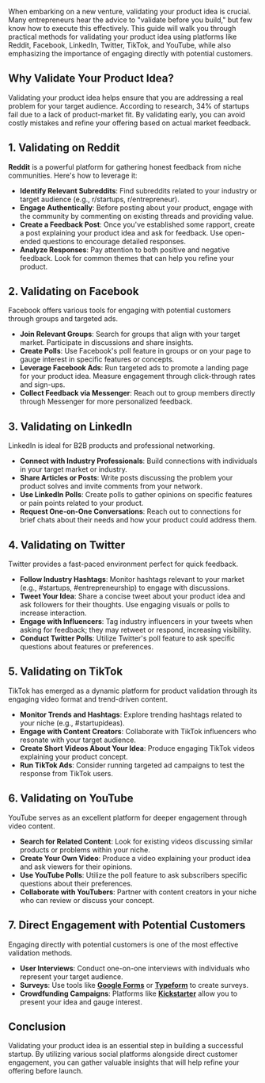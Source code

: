 
When embarking on a new venture, validating your product idea is crucial. Many entrepreneurs hear the advice to "validate before you build," but few know how to execute this effectively. This guide will walk you through practical methods for validating your product idea using platforms like Reddit, Facebook, LinkedIn, Twitter, TikTok, and YouTube, while also emphasizing the importance of engaging directly with potential customers.

## Why Validate Your Product Idea?

Validating your product idea helps ensure that you are addressing a real problem for your target audience. According to research, 34% of startups fail due to a lack of product-market fit. By validating early, you can avoid costly mistakes and refine your offering based on actual market feedback.

## 1. Validating on Reddit

**Reddit** is a powerful platform for gathering honest feedback from niche communities. Here's how to leverage it:

- **Identify Relevant Subreddits**: Find subreddits related to your industry or target audience (e.g., r/startups, r/entrepreneur).
- **Engage Authentically**: Before posting about your product, engage with the community by commenting on existing threads and providing value.
- **Create a Feedback Post**: Once you've established some rapport, create a post explaining your product idea and ask for feedback. Use open-ended questions to encourage detailed responses.
- **Analyze Responses**: Pay attention to both positive and negative feedback. Look for common themes that can help you refine your product.

## 2. Validating on Facebook

Facebook offers various tools for engaging with potential customers through groups and targeted ads.

- **Join Relevant Groups**: Search for groups that align with your target market. Participate in discussions and share insights.
- **Create Polls**: Use Facebook's poll feature in groups or on your page to gauge interest in specific features or concepts.
- **Leverage Facebook Ads**: Run targeted ads to promote a landing page for your product idea. Measure engagement through click-through rates and sign-ups.
- **Collect Feedback via Messenger**: Reach out to group members directly through Messenger for more personalized feedback.

## 3. Validating on LinkedIn

LinkedIn is ideal for B2B products and professional networking.

- **Connect with Industry Professionals**: Build connections with individuals in your target market or industry.
- **Share Articles or Posts**: Write posts discussing the problem your product solves and invite comments from your network.
- **Use LinkedIn Polls**: Create polls to gather opinions on specific features or pain points related to your product.
- **Request One-on-One Conversations**: Reach out to connections for brief chats about their needs and how your product could address them.

## 4. Validating on Twitter

Twitter provides a fast-paced environment perfect for quick feedback.

- **Follow Industry Hashtags**: Monitor hashtags relevant to your market (e.g., #startups, #entrepreneurship) to engage with discussions.
- **Tweet Your Idea**: Share a concise tweet about your product idea and ask followers for their thoughts. Use engaging visuals or polls to increase interaction.
- **Engage with Influencers**: Tag industry influencers in your tweets when asking for feedback; they may retweet or respond, increasing visibility.
- **Conduct Twitter Polls**: Utilize Twitter's poll feature to ask specific questions about features or preferences.

## 5. Validating on TikTok

TikTok has emerged as a dynamic platform for product validation through its engaging video format and trend-driven content.

- **Monitor Trends and Hashtags**: Explore trending hashtags related to your niche (e.g., #startupideas).
- **Engage with Content Creators**: Collaborate with TikTok influencers who resonate with your target audience.
- **Create Short Videos About Your Idea**: Produce engaging TikTok videos explaining your product concept.
- **Run TikTok Ads**: Consider running targeted ad campaigns to test the response from TikTok users.

## 6. Validating on YouTube

YouTube serves as an excellent platform for deeper engagement through video content.

- **Search for Related Content**: Look for existing videos discussing similar products or problems within your niche.
- **Create Your Own Video**: Produce a video explaining your product idea and ask viewers for their opinions.
- **Use YouTube Polls**: Utilize the poll feature to ask subscribers specific questions about their preferences.
- **Collaborate with YouTubers**: Partner with content creators in your niche who can review or discuss your concept.

## 7. Direct Engagement with Potential Customers

Engaging directly with potential customers is one of the most effective validation methods.

- **User Interviews**: Conduct one-on-one interviews with individuals who represent your target audience.
- **Surveys**: Use tools like **[Google Forms](https://forms.google.com)** or **[Typeform](https://typeform.com)** to create surveys.
- **Crowdfunding Campaigns**: Platforms like **[Kickstarter](https://kickstarter.com)** allow you to present your idea and gauge interest.

## Conclusion

Validating your product idea is an essential step in building a successful startup. By utilizing various social platforms alongside direct customer engagement, you can gather valuable insights that will help refine your offering before launch. 